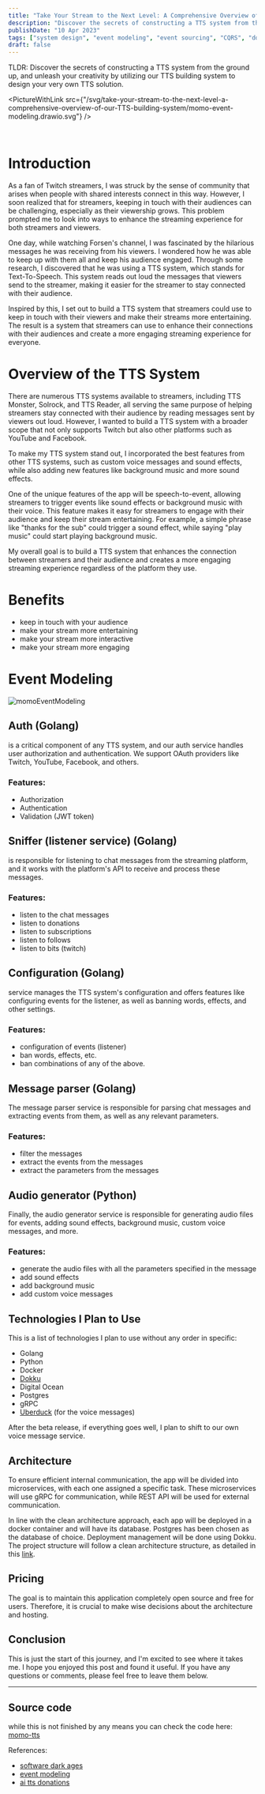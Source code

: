 ```yaml
---
title: "Take Your Stream to the Next Level: A Comprehensive Overview of My TTS Building System"
description: "Discover the secrets of constructing a TTS system from the ground up, and unleash your creativity by utilizing our TTS building system to design your very own TTS solution."
publishDate: "10 Apr 2023"
tags: ["system design", "event modeling", "event sourcing", "CQRS", "domain-driven design", "DDD", "microservices", "distributed systems", "momo", "TTS"]
draft: false
---
```




TLDR: Discover the secrets of constructing a TTS system from the ground up, and unleash your creativity by utilizing our TTS building system to design your very own TTS solution.

<PictureWithLink
  src={"/svg/take-your-stream-to-the-next-level-a-comprehensive-overview-of-our-TTS-building-system/momo-event-modeling.drawio.svg"}
/>

<br/>

# Introduction
  As a fan of Twitch streamers, I was struck by the sense of community that arises when people with shared interests connect in this way. However, I soon realized that for streamers, keeping in touch with their audiences can be challenging, especially as their viewership grows. This problem prompted me to look into ways to enhance the streaming experience for both streamers and viewers.

  One day, while watching Forsen's channel, I was fascinated by the hilarious messages he was receiving from his viewers. I wondered how he was able to keep up with them all and keep his audience engaged. Through some research, I discovered that he was using a TTS system, which stands for Text-To-Speech. This system reads out loud the messages that viewers send to the streamer, making it easier for the streamer to stay connected with their audience.

  Inspired by this, I set out to build a TTS system that streamers could use to keep in touch with their viewers and make their streams more entertaining. The result is a system that streamers can use to enhance their connections with their audiences and create a more engaging streaming experience for everyone.

# Overview of the TTS System

  There are numerous TTS systems available to streamers, including TTS Monster, Solrock, and TTS Reader, all serving the same purpose of helping streamers stay connected with their audience by reading messages sent by viewers out loud. However, I wanted to build a TTS system with a broader scope that not only supports Twitch but also other platforms such as YouTube and Facebook.

  To make my TTS system stand out, I incorporated the best features from other TTS systems, such as custom voice messages and sound effects, while also adding new features like background music and more sound effects.

  One of the unique features of the app will be speech-to-event, allowing streamers to trigger events like sound effects or background music with their voice. This feature makes it easy for streamers to engage with their audience and keep their stream entertaining. For example, a simple phrase like "thanks for the sub" could trigger a sound effect, while saying "play music" could start playing background music.

  My overall goal is to build a TTS system that enhances the connection between streamers and their audience and creates a more engaging streaming experience regardless of the platform they use.

# Benefits
  - keep in touch with your audience
  - make your stream more entertaining
  - make your stream more interactive
  - make your stream more engaging

# Event Modeling
  ![momoEventModeling](/svg/take-your-stream-to-the-next-level-a-comprehensive-overview-of-our-TTS-building-system/momo-event-modeling.drawio.svg)

## Auth (Golang)
  is a critical component of any TTS system, and our auth service handles user authorization and authentication. We support OAuth providers like Twitch, YouTube, Facebook, and others.

### Features:
  - Authorization
  - Authentication
  - Validation (JWT token)

## Sniffer (listener service) (Golang)
  is responsible for listening to chat messages from the streaming platform, and it works with the platform's API to receive and process these messages.

### Features:
  - listen to the chat messages
  - listen to donations
  - listen to subscriptions
  - listen to follows
  - listen to bits (twitch)

## Configuration (Golang)
  service manages the TTS system's configuration and offers features like configuring events for the listener, as well as banning words, effects, and other settings.

### Features:
  - configuration of events (listener)
  - ban words, effects, etc.
  - ban combinations of any of the above.

## Message parser (Golang)
  The message parser service is responsible for parsing chat messages and extracting events from them, as well as any relevant parameters.

### Features:
  - filter the messages
  - extract the events from the messages
  - extract the parameters from the messages

## Audio generator (Python)
  Finally, the audio generator service is responsible for generating audio files for events, adding sound effects, background music, custom voice messages, and more.

### Features:
  - generate the audio files with all the parameters specified in the message
  - add sound effects
  - add background music
  - add custom voice messages

## Technologies I Plan to Use

  This is a list of technologies I plan to use without any order in specific:

- Golang
- Python
- Docker
- [Dokku](https://dokku.com/docs/)
- Digital Ocean
- Postgres
- gRPC
- [Uberduck](https://uberduck.ai/) (for the voice messages)

After the beta release, if everything goes well, I plan to shift to our own voice message service.

## Architecture

  To ensure efficient internal communication, the app will be divided into microservices, with each one assigned a specific task. These microservices will use gRPC for communication, while REST API will be used for external communication.

  In line with the clean architecture approach, each app will be deployed in a docker container and will have its database. Postgres has been chosen as the database of choice. Deployment management will be done using Dokku. The project structure will follow a clean architecture structure, as detailed in this [link](https://blog.cleancoder.com/uncle-bob/2012/08/13/the-clean-architecture.html).

## Pricing

  The goal is to maintain this application completely open source and free for users. Therefore, it is crucial to make wise decisions about the architecture and hosting.

## Conclusion

  This is just the start of this journey, and I'm excited to see where it takes me. I hope you enjoyed this post and found it useful. If you have any questions or comments, please feel free to leave them below.

---

## Source code

  while this is not finished by any means you can check the code here: [momo-tts](https://github.com/eduaravila/momo)

References:
  - [software dark ages](https://threedots.tech/post/software-dark-ages/)
  - [event modeling](https://eventmodeling.org/posts/what-is-event-modeling/)
  - [ai tts donations](https://github.com/mmattDonk/AI-TTS-Donations)
